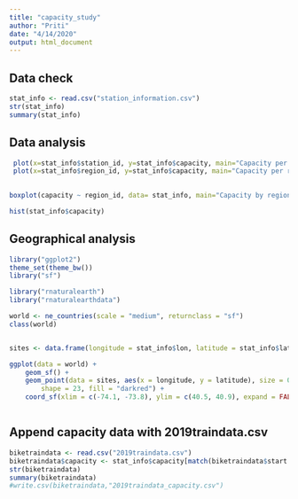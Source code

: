 ```yaml
---
title: "capacity_study"
author: "Priti"
date: "4/14/2020"
output: html_document
---
```



## Data check



```r
stat_info <- read.csv("station_information.csv")
str(stat_info)
summary(stat_info)


```


## Data analysis

```r
 plot(x=stat_info$station_id, y=stat_info$capacity, main="Capacity per station", xlab="Station id",  ylab="Capacity")
 plot(x=stat_info$region_id, y=stat_info$capacity, main="Capacity per region", xlab="Region id",  ylab="Capacity")
 

boxplot(capacity ~ region_id, data= stat_info, main="Capacity by region", xlab="Region id", ylab="Capacity" )

hist(stat_info$capacity)


```

## Geographical analysis

```r

library("ggplot2")
theme_set(theme_bw())
library("sf")

library("rnaturalearth")
library("rnaturalearthdata")

world <- ne_countries(scale = "medium", returnclass = "sf")
class(world)


sites <- data.frame(longitude = stat_info$lon, latitude = stat_info$lat)

ggplot(data = world) +
    geom_sf() +
    geom_point(data = sites, aes(x = longitude, y = latitude), size = 0.5, 
        shape = 23, fill = "darkred") +
    coord_sf(xlim = c(-74.1, -73.8), ylim = c(40.5, 40.9), expand = FALSE)



```

## Append capacity data with 2019traindata.csv

```r

biketraindata <- read.csv("2019traindata.csv")
biketraindata$capacity <- stat_info$capacity[match(biketraindata$start.station.id , stat_info$station_id)]
str(biketraindata)
summary(biketraindata)
#write.csv(biketraindata,"2019traindata_capacity.csv")


```


